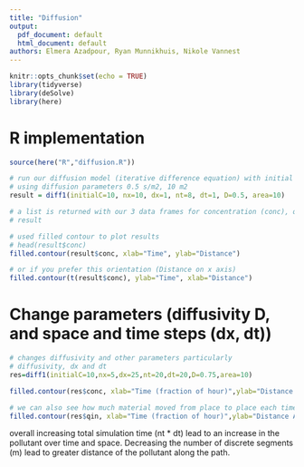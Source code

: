 ```yaml
---
title: "Diffusion"
output:
  pdf_document: default
  html_document: default
authors: Elmera Azadpour, Ryan Munnikhuis, Nikole Vannest
---
```


```r
knitr::opts_chunk$set(echo = TRUE)
library(tidyverse)
library(deSolve)
library(here)
```

# R implementation

```r
source(here("R","diffusion.R"))

# run our diffusion model (iterative difference equation) with initial concentration of 10, for 8 timestep (size 1m), and 10 space steps (size 1s)
# using diffusion parameters 0.5 s/m2, 10 m2
result = diff1(initialC=10, nx=10, dx=1, nt=8, dt=1, D=0.5, area=10)

# a list is returned with our 3 data frames for concentration (conc), qin and qout
# result

# used filled contour to plot results
# head(result$conc)
filled.contour(result$conc, xlab="Time", ylab="Distance")

# or if you prefer this orientation (Distance on x axis)
filled.contour(t(result$conc), ylab="Time", xlab="Distance")
```

# Change parameters (diffusivity D, and space and time steps (dx, dt))

```r
# changes diffusivity and other parameters particularly
# diffusivity, dx and dt
res=diff1(initialC=10,nx=5,dx=25,nt=20,dt=20,D=0.75,area=10) 

filled.contour(res$conc, xlab="Time (fraction of hour)",ylab="Distance Along Path (m)", main="Pollutant Diffusion")

# we can also see how much material moved from place to place each time step
filled.contour(res$qin, xlab="Time (fraction of hour)",ylab="Distance Along Path (m)", main = "Qin")

```

overall increasing total simulation time (nt * dt) lead to an increase in the pollutant over time and space. Decreasing the  number of discrete segments (m) lead to greater distance of the pollutant along the path. 

